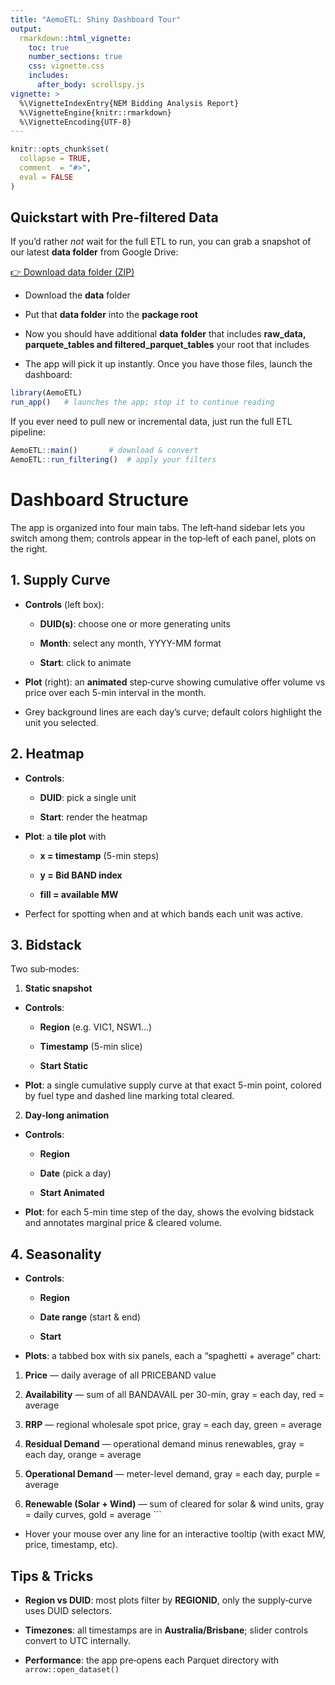 ```yaml
---
title: "AemoETL: Shiny Dashboard Tour"
output:
  rmarkdown::html_vignette:
    toc: true
    number_sections: true
    css: vignette.css 
    includes:
      after_body: scrollspy.js
vignette: >
  %\VignetteIndexEntry{NEM Bidding Analysis Report}
  %\VignetteEngine{knitr::rmarkdown}
  %\VignetteEncoding{UTF-8}
---
```


```r
knitr::opts_chunk$set(
  collapse = TRUE,
  comment  = "#>",
  eval = FALSE
)

```

## Quickstart with Pre-filtered Data

If you’d rather *not* wait for the full ETL to run, you can grab a snapshot of our latest **data folder** from Google Drive:

[👉 Download data folder (ZIP)](https://drive.google.com/drive/folders/18xc-82ECxCGiL95a0BfP1pnXpiqm67bb?usp=sharing)

-   Download the **data** folder

-   Put that **data folder** into the **package root**

-   Now you should have additional **data** **folder** that includes **raw_data, parquete_tables and filtered_parquet_tables** your root that includes

-   The app will pick it up instantly. Once you have those files, launch the dashboard:

```r
library(AemoETL)
run_app()   # launches the app; stop it to continue reading
```

If you ever need to pull new or incremental data, just run the full ETL pipeline:

```r
AemoETL::main()       # download & convert
AemoETL::run_filtering()  # apply your filters

```

# Dashboard Structure

The app is organized into four main tabs. The left‐hand sidebar lets you switch among them; controls appear in the top‐left of each panel, plots on the right.

## 1. Supply Curve

-   **Controls** (left box):

    -   **DUID(s)**: choose one or more generating units

    -   **Month**: select any month, YYYY-MM format

    -   **Start**: click to animate

-   **Plot** (right): an **animated** step‐curve showing cumulative offer volume vs price over each 5-min interval in the month.

-   Grey background lines are each day’s curve; default colors highlight the unit you selected.

## 2. Heatmap

-   **Controls**:

    -   **DUID**: pick a single unit

    -   **Start**: render the heatmap

-   **Plot**: a **tile plot** with

    -   **x = timestamp** (5-min steps)

    -   **y = Bid BAND index**

    -   **fill = available MW**

-   Perfect for spotting when and at which bands each unit was active.

## 3. Bidstack

Two sub‐modes:

1.  **Static snapshot**

-   **Controls**:

    -   **Region** (e.g. VIC1, NSW1…)

    -   **Timestamp** (5-min slice)

    -   **Start Static**

-   **Plot**: a single cumulative supply curve at that exact 5-min point, colored by fuel type and dashed line marking total cleared.

2.  **Day-long animation**

-   **Controls**:

    -   **Region**

    -   **Date** (pick a day)

    -   **Start Animated**

-   **Plot**: for each 5-min time step of the day, shows the evolving bidstack and annotates marginal price & cleared volume.

## 4. Seasonality

-   **Controls**:

    -   **Region**

    -   **Date range** (start & end)

    -   **Start**

-   **Plots**: a tabbed box with six panels, each a “spaghetti + average” chart:

1.  **Price** — daily average of all PRICEBAND value

2.  **Availability** — sum of all BANDAVAIL per 30-min, gray = each day, red = average

3.  **RRP** — regional wholesale spot price, gray = each day, green = average

4.  **Residual Demand** — operational demand minus renewables, gray = each day, orange = average

5.  **Operational Demand** — meter-level demand, gray = each day, purple = average

6.  **Renewable (Solar + Wind)** — sum of cleared for solar & wind units, gray = daily curves, gold = average \`\`\`

-   Hover your mouse over any line for an interactive tooltip (with exact MW, price, timestamp, etc).

## Tips & Tricks

-   **Region vs DUID**: most plots filter by **REGIONID**, only the supply‐curve uses DUID selectors.

-   **Timezones**: all timestamps are in **Australia/Brisbane**; slider controls convert to UTC internally.

-   **Performance**: the app pre‐opens each Parquet directory with `arrow::open_dataset()`
